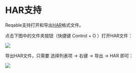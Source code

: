 # HAR支持


Reqable支持打开和导出[HAR](https://en.wikipedia.org/wiki/HAR_(file_format))格式文件。  

点击下图中的文件夹按钮（快捷键 <Shortcut>Control + O</Shortcut> ）打开HAR文件：

![](arts/har_01.png)

导出HAR文件，只需要 选择列表项 -> 右键 -> 导出 -> HAR 即可：

![](arts/har_02.png)